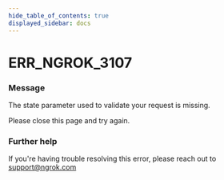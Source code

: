 ```yaml
---
hide_table_of_contents: true
displayed_sidebar: docs
---
```



# ERR_NGROK_3107

### Message

The state parameter used to validate your request is missing.

Please close this page and try again.

<ErrorDetails error="err_ngrok_3107" />

### Further help

If you're having trouble resolving this error, please reach out to [support@ngrok.com](mailto:support@ngrok.com?subject=Help%20with%20ERR_NGROK_3107)
